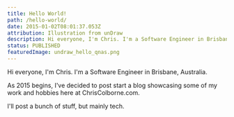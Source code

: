 ```yaml
---
title: Hello World!
path: /hello-world/
date: 2015-01-02T08:01:37.053Z
attribution: Illustration from unDraw
description: Hi everyone, I'm Chris. I'm a Software Engineer in Brisbane, Australia.
status: PUBLISHED
featuredImage: undraw_hello_qnas.png
---
```


Hi everyone, I'm Chris. I'm a Software Engineer in Brisbane, Australia.

As 2015 begins, I've decided to post start a blog showcasing some of my work and hobbies here at ChrisColborne.com.

I'll post a bunch of stuff, but mainly tech.
